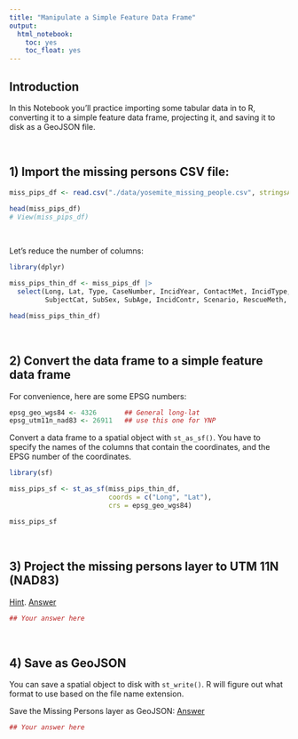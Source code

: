 ```yaml
---
title: "Manipulate a Simple Feature Data Frame"
output: 
  html_notebook:
    toc: yes
    toc_float: yes
---
```


## Introduction

In this Notebook you'll practice importing some tabular data in to R, converting it to a simple feature data frame, projecting it, and saving it to disk as a GeoJSON file.

\

## 1) Import the missing persons CSV file:

```r
miss_pips_df <- read.csv("./data/yosemite_missing_people.csv", stringsAsFactors = FALSE)

head(miss_pips_df)
# View(miss_pips_df)
```

\

Let's reduce the number of columns:

```r
library(dplyr)

miss_pips_thin_df <- miss_pips_df |> 
  select(Long, Lat, Type, CaseNumber, IncidYear, ContactMet, IncidType, NumberofSu, GroupDynam, 
         SubjectCat, SubSex, SubAge, IncidContr, Scenario, RescueMeth, Incident_N, Found_GR_N)

head(miss_pips_thin_df)
```

\

## 2) Convert the data frame to a simple feature data frame

For convenience, here are some EPSG numbers:

```r
epsg_geo_wgs84 <- 4326       ## General long-lat
epsg_utm11n_nad83 <- 26911   ## use this one for YNP
```

Convert a data frame to a spatial object with `st_as_sf()`. You have to specify the names of the columns that contain the coordinates, and the EPSG number of the coordinates.

```r
library(sf)

miss_pips_sf <- st_as_sf(miss_pips_thin_df, 
                         coords = c("Long", "Lat"), 
                         crs = epsg_geo_wgs84) 

miss_pips_sf
```

\

## 3) Project the missing persons layer to UTM 11N (NAD83)

[Hint](https://bit.ly/3wJ46lJ). [Answer](https://bit.ly/3wmhGv6)

```r
## Your answer here

```

\

## 4) Save as GeoJSON

You can save a spatial object to disk with `st_write()`. R will figure out what format to use based on the file name extension. 

Save the Missing Persons layer as GeoJSON: [Answer](https://bit.ly/3wb8KcM)

```r
## Your answer here

```

